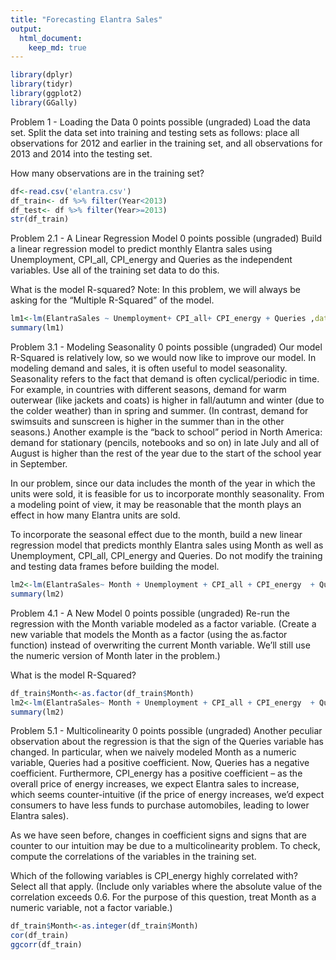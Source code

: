 ```yaml
---
title: "Forecasting Elantra Sales"
output:
  html_document:
    keep_md: true
---
```



```r
library(dplyr)
library(tidyr)
library(ggplot2)
library(GGally)
```

Problem 1 - Loading the Data
0 points possible (ungraded)
Load the data set. Split the data set into training and testing sets as follows: place all observations for 2012 and earlier in the training set, and all observations for 2013 and 2014 into the testing set.

How many observations are in the training set?
```r
df<-read.csv('elantra.csv')
df_train<- df %>% filter(Year<2013)
df_test<- df %>% filter(Year>=2013)
str(df_train)
```
Problem 2.1 - A Linear Regression Model
0 points possible (ungraded)
Build a linear regression model to predict monthly Elantra sales using Unemployment, CPI_all, CPI_energy and Queries as the independent variables. Use all of the training set data to do this.

What is the model R-squared? Note: In this problem, we will always be asking for the "Multiple R-Squared" of the model.
```r
lm1<-lm(ElantraSales ~ Unemployment+ CPI_all+ CPI_energy + Queries ,data=df_train)
summary(lm1)
```
Problem 3.1 - Modeling Seasonality
0 points possible (ungraded)
Our model R-Squared is relatively low, so we would now like to improve our model. In modeling demand and sales, it is often useful to model seasonality. Seasonality refers to the fact that demand is often cyclical/periodic in time. For example, in countries with different seasons, demand for warm outerwear (like jackets and coats) is higher in fall/autumn and winter (due to the colder weather) than in spring and summer. (In contrast, demand for swimsuits and sunscreen is higher in the summer than in the other seasons.) Another example is the "back to school" period in North America: demand for stationary (pencils, notebooks and so on) in late July and all of August is higher than the rest of the year due to the start of the school year in September.

In our problem, since our data includes the month of the year in which the units were sold, it is feasible for us to incorporate monthly seasonality. From a modeling point of view, it may be reasonable that the month plays an effect in how many Elantra units are sold.

To incorporate the seasonal effect due to the month, build a new linear regression model that predicts monthly Elantra sales using Month as well as Unemployment, CPI_all, CPI_energy and Queries. Do not modify the training and testing data frames before building the model.

```r
lm2<-lm(ElantraSales~ Month + Unemployment + CPI_all + CPI_energy  + Queries,data=df_train)
summary(lm2)
```
Problem 4.1 - A New Model
0 points possible (ungraded)
Re-run the regression with the Month variable modeled as a factor variable. (Create a new variable that models the Month as a factor (using the as.factor function) instead of overwriting the current Month variable. We'll still use the numeric version of Month later in the problem.)

What is the model R-Squared?
```r
df_train$Month<-as.factor(df_train$Month)
lm2<-lm(ElantraSales~ Month + Unemployment + CPI_all + CPI_energy  + Queries,data=df_train)
summary(lm2)

```
Problem 5.1 - Multicolinearity
0 points possible (ungraded)
Another peculiar observation about the regression is that the sign of the Queries variable has changed. In particular, when we naively modeled Month as a numeric variable, Queries had a positive coefficient. Now, Queries has a negative coefficient. Furthermore, CPI_energy has a positive coefficient -- as the overall price of energy increases, we expect Elantra sales to increase, which seems counter-intuitive (if the price of energy increases, we'd expect consumers to have less funds to purchase automobiles, leading to lower Elantra sales).

As we have seen before, changes in coefficient signs and signs that are counter to our intuition may be due to a multicolinearity problem. To check, compute the correlations of the variables in the training set.

Which of the following variables is CPI_energy highly correlated with? Select all that apply. (Include only variables where the absolute value of the correlation exceeds 0.6. For the purpose of this question, treat Month as a numeric variable, not a factor variable.)
```r
df_train$Month<-as.integer(df_train$Month)
cor(df_train)
ggcorr(df_train)
```

